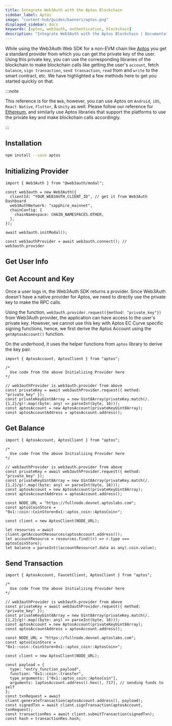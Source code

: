 ```yaml
---
title: Integrate Web3Auth with the Aptos Blockchain
sidebar_label: Aptos
image: "content-hub/guides/banners/aptos.png"
displayed_sidebar: docs
keywords: [aptos, web3auth, authentication, blockchain]
description: "Integrate Web3Auth with the Aptos Blockchain | Documentation - Web3Auth"
---
```



While using the Web3Auth Web SDK for a non-EVM chain like [Aptos](https://aptos.dev/) you get a standard provider from which you can get the private
key of the user. Using this private key, you can use the corresponding libraries of the blockchain to make blockchain calls like getting the user's
`account`, fetch `balance`, `sign transaction`, `send transaction`, `read` from and `write` to the smart contract, etc. We have highlighted a few
methods here to get you started quickly on that.

:::note

This reference is for the `Web`, however, you can use Aptos on `Android`, `iOS`, `React Native`, `Flutter`, & `Unity` as well. Please follow our
reference for [Ethereum](/connect-blockchain/ethereum/), and similarly use Aptos libraries that support the platforms to use the private key and make
blockchain calls accordingly.

:::

## Installation

```bash npm2yarn
npm install --save aptos
```

## Initializing Provider

```tsx
import { Web3Auth } from "@web3auth/modal";

const web3auth = new Web3Auth({
  clientId: "YOUR_WEB3AUTH_CLIENT_ID", // get it from Web3Auth Dashboard
  web3AuthNetwork: "sapphire_mainnet",
  chainConfig: {
    chainNamespace: CHAIN_NAMESPACES.OTHER,
  },
});

await web3auth.initModal();

const web3authProvider = await web3auth.connect(); // web3auth.provider
```

## Get User Info

<GetUserInfoSnippet />

## Get Account and Key

Once a user logs in, the Web3Auth SDK returns a provider. Since Web3Auth doesn't have a native provider for Aptos, we need to directly use the private
key to make the RPC calls.

Using the function, `web3auth.provider.request({method: "private_key"})` from Web3Auth provider, the application can have access to the user's private
key. However, we cannot use this key with Aptos EC Curve specific signing functions, hence, we first derive the Aptos Account using the
`getAptosAccount()` function.

On the underhood, it uses the helper functions from `aptos` library to derive the key pair.

```tsx
import { AptosAccount, AptosClient } from "aptos";

/*
  Use code from the above Initializing Provider here
*/

// web3authProvider is web3auth.provider from above
const privateKey = await web3authProvider.request({ method: "private_key" });
const privateKeyUint8Array = new Uint8Array(privateKey.match(/.{1,2}/g)!.map((byte: any) => parseInt(byte, 16)));
const aptosAccount = new AptosAccount(privateKeyUint8Array);
const aptosAccountAddress = aptosAccount.address();
```

## Get Balance

```tsx
import { AptosAccount, AptosClient } from "aptos";

/*
  Use code from the above Initializing Provider here
*/

// web3authProvider is web3auth.provider from above
const privateKey = await web3authProvider.request({ method: "private_key" });
const privateKeyUint8Array = new Uint8Array(privateKey.match(/.{1,2}/g)!.map((byte: any) => parseInt(byte, 16)));
const aptosAccount = new AptosAccount(privateKeyUint8Array);
const aptosAccountAddress = aptosAccount.address();

const NODE_URL = "https://fullnode.devnet.aptoslabs.com";
const aptosCoinStore = "0x1::coin::CoinStore<0x1::aptos_coin::AptosCoin>";

const client = new AptosClient(NODE_URL);

let resources = await client.getAccountResources(aptosAccount.address());
let accountResource = resources.find((r) => r.type === aptosCoinStore);
let balance = parseInt((accountResource?.data as any).coin.value);
```

## Send Transaction

```tsx
import { AptosAccount, FaucetClient, AptosClient } from "aptos";

/*
  Use code from the above Initializing Provider here
*/

// web3authProvider is web3auth.provider from above
const privateKey = await web3authProvider.request({ method: "private_key" });
const privateKeyUint8Array = new Uint8Array(privateKey.match(/.{1,2}/g)!.map((byte: any) => parseInt(byte, 16)));
const aptosAccount = new AptosAccount(privateKeyUint8Array);
const aptosAccountAddress = aptosAccount.address();

const NODE_URL = "https://fullnode.devnet.aptoslabs.com";
const aptosCoinStore = "0x1::coin::CoinStore<0x1::aptos_coin::AptosCoin>";

const client = new AptosClient(NODE_URL);

const payload = {
  type: "entry_function_payload",
  function: "0x1::coin::transfer",
  type_arguments: ["0x1::aptos_coin::AptosCoin"],
  arguments: [aptosAccount.address().hex(), 717], // sending funds to self
};
const txnRequest = await client.generateTransaction(aptosAccount.address(), payload);
const signedTxn = await client.signTransaction(aptosAccount, txnRequest);
const transactionRes = await client.submitTransaction(signedTxn);
const hash = transactionRes.hash;
```
